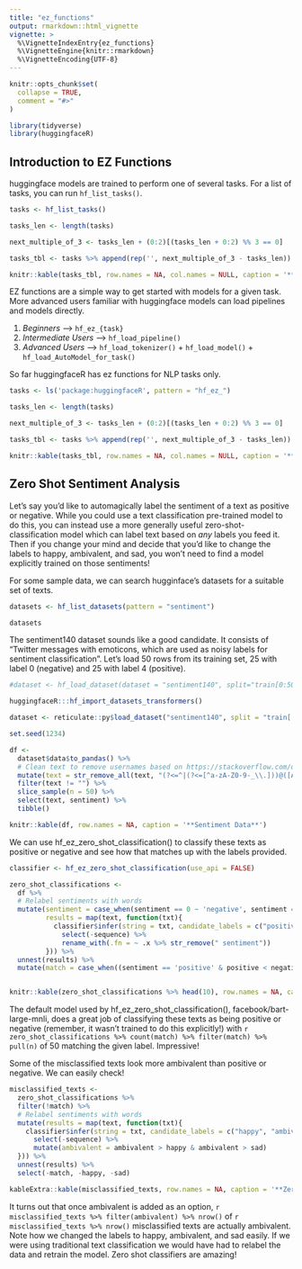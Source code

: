```yaml
---
title: "ez_functions"
output: rmarkdown::html_vignette
vignette: >
  %\VignetteIndexEntry{ez_functions}
  %\VignetteEngine{knitr::rmarkdown}
  %\VignetteEncoding{UTF-8}
---
```


```r
knitr::opts_chunk$set(
  collapse = TRUE,
  comment = "#>"
)
```

```r
library(tidyverse)
library(huggingfaceR)
```

## Introduction to EZ Functions

huggingface models are trained to perform one of several tasks. For a list of tasks, you can run `hf_list_tasks()`.

```r

tasks <- hf_list_tasks()

tasks_len <- length(tasks)

next_multiple_of_3 <- tasks_len + (0:2)[(tasks_len + 0:2) %% 3 == 0]

tasks_tbl <- tasks %>% append(rep('', next_multiple_of_3 - tasks_len)) %>%  matrix(ncol = 3, byrow = TRUE) %>% as.data.frame()

knitr::kable(tasks_tbl, row.names = NA, col.names = NULL, caption = '**Huggingface Tasks**')
```

EZ functions are a simple way to get started with models for a given task. More advanced users familiar with huggingface models can load pipelines and models directly.

1.  *Beginners* --> `hf_ez_{task}`
2.  *Intermediate Users* --> `hf_load_pipeline()`
3.  *Advanced Users* --> `hf_load_tokenizer()` + `hf_load_model()` + `hf_load_AutoModel_for_task()`

So far huggingfaceR has ez functions for NLP tasks only.

```r

tasks <- ls('package:huggingfaceR', pattern = "hf_ez_")

tasks_len <- length(tasks)

next_multiple_of_3 <- tasks_len + (0:2)[(tasks_len + 0:2) %% 3 == 0]

tasks_tbl <- tasks %>% append(rep('', next_multiple_of_3 - tasks_len)) %>%  matrix(ncol = 3, byrow = TRUE) %>% as.data.frame()

knitr::kable(tasks_tbl, row.names = NA, col.names = NULL, caption = '**Implemented EZ Functions**')
```

## Zero Shot Sentiment Analysis

Let's say you'd like to automagically label the sentiment of a text as positive or negative. While you could use a text classification pre-trained model to do this, you can instead use a more generally useful zero-shot-classification model which can label text based on *any* labels you feed it. Then if you change your mind and decide that you'd like to change the labels to happy, ambivalent, and sad, you won't need to find a model explicitly trained on those sentiments!

For some sample data, we can search hugginface's datasets for a suitable set of texts.

```r

datasets <- hf_list_datasets(pattern = "sentiment")

datasets
```

The sentiment140 dataset sounds like a good candidate. It consists of "Twitter messages with emoticons, which are used as noisy labels for sentiment classification". Let's load 50 rows from its training set, 25 with label 0 (negative) and 25 with label 4 (positive).

```r

#dataset <- hf_load_dataset(dataset = "sentiment140", split="train[0:50]")

huggingfaceR:::hf_import_datasets_transformers()

dataset <- reticulate::py$load_dataset("sentiment140", split = "train[:30]+train[-30:]")

set.seed(1234)

df <-
  dataset$data$to_pandas() %>%
  # Clean text to remove usernames based on https://stackoverflow.com/questions/2304632/regex-for-twitter-username
  mutate(text = str_remove_all(text, "(?<=^|(?<=[^a-zA-Z0-9-_\\.]))@([A-Za-z]+[A-Za-z0-9-_]+)") %>% str_squish()) %>%
  filter(text != "") %>%
  slice_sample(n = 50) %>%
  select(text, sentiment) %>%
  tibble()

knitr::kable(df, row.names = NA, caption = '**Sentiment Data**')

```

We can use hf_ez_zero_shot_classification() to classify these texts as positive or negative and see how that matches up with the labels provided.

```r

classifier <- hf_ez_zero_shot_classification(use_api = FALSE)

zero_shot_classifications <- 
  df %>%
  # Relabel sentiments with words
  mutate(sentiment = case_when(sentiment == 0 ~ 'negative', sentiment == 4 ~ 'positive'),
         results = map(text, function(txt){
           classifier$infer(string = txt, candidate_labels = c("positive sentiment", "negative sentiment")) %>% 
             select(-sequence) %>% 
             rename_with(.fn = ~ .x %>% str_remove(" sentiment"))
         })) %>% 
  unnest(results) %>%
  mutate(match = case_when((sentiment == 'positive' & positive < negative) | (sentiment == 'negative' & negative < positive) ~ FALSE, TRUE ~ TRUE))


knitr::kable(zero_shot_classifications %>% head(10), row.names = NA, caption = '**Zero Shot Classifications**', digits = 2)
```

The default model used by hf_ez_zero_shot_classification(), facebook/bart-large-mnli, does a great job of classifying these texts as being positive or negative (remember, it wasn't trained to do this explicitly!) with `r zero_shot_classifications %>% count(match) %>% filter(match) %>% pull(n)` of 50 matching the given label. Impressive!

Some of the misclassified texts look more ambivalent than positive or negative. We can easily check!

```r

misclassified_texts <- 
  zero_shot_classifications %>%
  filter(!match) %>%
  # Relabel sentiments with words
  mutate(results = map(text, function(txt){
    classifier$infer(string = txt, candidate_labels = c("happy", "ambivalent", "sad")) %>% 
      select(-sequence) %>% 
      mutate(ambivalent = ambivalent > happy & ambivalent > sad)
  })) %>% 
  unnest(results) %>%
  select(-match, -happy, -sad)

kableExtra::kable(misclassified_texts, row.names = NA, caption = '**Zero Shot Misclassifications**', digits = 2)
```
It turns out that once ambivalent is added as an option, `r misclassified_texts %>% filter(ambivalent) %>% nrow()` of `r misclassified_texts %>% nrow()` misclassified texts are actually ambivalent. Note how we changed the labels to happy, ambivalent, and sad easily. If we were using traditional text classification we would have had to relabel the data and retrain the model. Zero shot classifiers are amazing!
